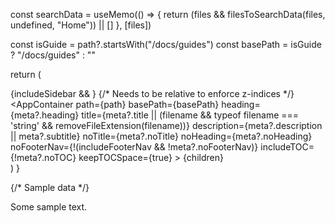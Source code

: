 
  const searchData = useMemo(() => {
    return (files && filesToSearchData(files, undefined, "Home")) || []
  }, [files])

  const isGuide = path?.startsWith("/docs/guides")
  const basePath = isGuide ? "/docs/guides" : ""

  return (
    <ThemeProvider attribute="class">
      <div className="fixed top-0 left-0 w-full z-50">
        <AppNavbar activeSlug={path} searchData={searchData} />
      </div>
      <div className="relative min-h-screen pt-24">
        {includeSidebar &&
          <AppSidebar activeSlug={path} />
        }
        {/* Needs to be relative to enforce z-indices */}
        <div className="relative">
          <AppContainer
            path={path}
            basePath={basePath}
            heading={meta?.heading}
            title={meta?.title || (filename && typeof filename === 'string' && removeFileExtension(filename))}
            description={meta?.description || meta?.subtitle}
            noTitle={meta?.noTitle}
            noHeading={meta?.noHeading}
            noFooterNav={!(includeFooterNav && !meta?.noFooterNav)}
            includeTOC={!meta?.noTOC}
            keepTOCSpace={true}
          >
            {children}
          </AppContainer>
        </div>
    </div>
  </ThemeProvider>)
}


{/* Sample data */}

Some sample text.
